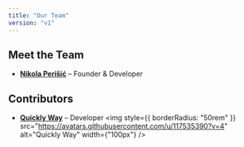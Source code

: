```yaml
---
title: "Our Team"
version: "v1"
---
```


## Meet the Team

- **[Nikola Perišić](https://www.linkedin.com/in/perisicnikola37)** – Founder & Developer

## Contributors

- **[Quickly Way](https://github.com/quicklyway)** – Developer
  <img
    style={{ borderRadius: "50rem" }}
    src="https://avatars.githubusercontent.com/u/117535390?v=4"
    alt="Quickly Way"
    width={"100px"}
  />
